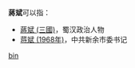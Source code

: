 '''蔣斌'''可以指：
* [[蔣斌_(三國)|蔣斌 (三國)]]，蜀汉政治人物
* [[蒋斌_(1968年)|蒋斌 (1968年)]]，中共新余市委书记

{{disambig}}

[[Category:二字蔣姓人名消歧義|bin]]